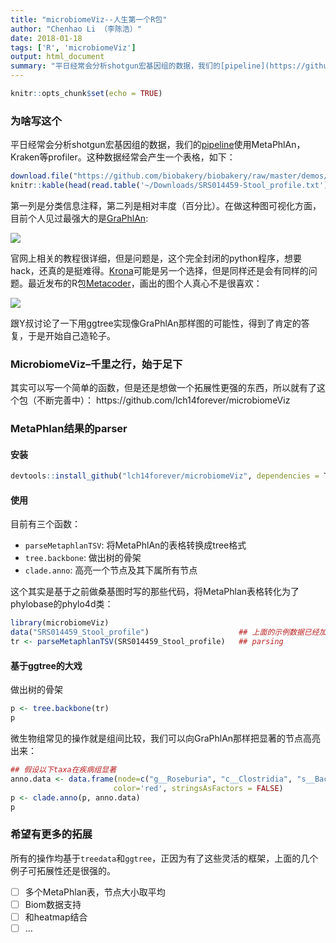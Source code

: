 ```yaml
---
title: "microbiomeViz--人生第一个R包"
author: "Chenhao Li （李陈浩）"
date: 2018-01-18
tags: ['R', 'microbiomeViz']
output: html_document
summary: "平日经常会分析shotgun宏基因组的数据，我们的[pipeline](https://github.com/gis-rpd/pipelines/tree/devel/metagenomics/shotgun-metagenomics)使用MetaPhlAn，Kraken等profiler。一直觉得[GraPhlAn](https://bitbucket.org/nsegata/graphlan/wiki/Home)的图很好看，在Y叔的指导下准备基于ggtree来用R实现它。"
---
```


```r
knitr::opts_chunk$set(echo = TRUE)
```

### 为啥写这个

平日经常会分析shotgun宏基因组的数据，我们的[pipeline](https://github.com/gis-rpd/pipelines/tree/devel/metagenomics/shotgun-metagenomics)使用MetaPhlAn，Kraken等profiler。这种数据经常会产生一个表格，如下：

```r
download.file("https://github.com/biobakery/biobakery/raw/master/demos/biobakery_demos/data/metaphlan2/output/SRS014459-Stool_profile.txt", '~/Downloads/SRS014459-Stool_profile.txt')
knitr::kable(head(read.table('~/Downloads/SRS014459-Stool_profile.txt')))
```

第一列是分类信息注释，第二列是相对丰度（百分比）。在做这种图可视化方面，目前个人见过最强大的是[GraPhlAn](https://bitbucket.org/nsegata/graphlan/wiki/Home):

![](https://bytebucket.org/nsegata/graphlan/wiki/GraPhlAn_Fig1.png)

官网上相关的教程很详细，但是问题是，这个完全封闭的python程序，想要hack，还真的是挺难得。[Krona](https://github.com/marbl/Krona/wiki)可能是另一个选择，但是同样还是会有同样的问题。最近发布的R包[Metacoder](http://journals.plos.org/ploscompbiol/article?id=10.1371/journal.pcbi.1005404)，画出的图个人真心不是很喜欢：

![](http://journals.plos.org/ploscompbiol/article/figure/image?size=large&id=info:doi/10.1371/journal.pcbi.1005404.g002)

跟Y叔讨论了一下用ggtree实现像GraPhlAn那样图的可能性，得到了肯定的答复，于是开始自己造轮子。

### MicrobiomeViz--千里之行，始于足下

其实可以写一个简单的函数，但是还是想做一个拓展性更强的东西，所以就有了这个包（不断完善中）：
https://github.com/lch14forever/microbiomeViz


### MetaPhlan结果的parser

#### 安装
```r
devtools::install_github("lch14forever/microbiomeViz", dependencies = T)
```

#### 使用

目前有三个函数：

- `parseMetaphlanTSV`: 将MetaPhlAn的表格转换成tree格式
- `tree.backbone`: 做出树的骨架
- `clade.anno`: 高亮一个节点及其下属所有节点

这个其实是基于之前做桑基图时写的那些代码，将MetaPhlan表格转化为了phylobase的phylo4d类：

```r
library(microbiomeViz)
data("SRS014459_Stool_profile")                    ## 上面的示例数据已经加如microbiomeViz
tr <- parseMetaphlanTSV(SRS014459_Stool_profile)   ## parsing
```

#### 基于ggtree的大戏

做出树的骨架
```r
p <- tree.backbone(tr)
p
```

微生物组常见的操作就是组间比较，我们可以向GraPhlAn那样把显著的节点高亮出来：

```r
## 假设以下taxa在疾病组显著
anno.data <- data.frame(node=c("g__Roseburia", "c__Clostridia", "s__Bacteroides_ovatus"),
                       color='red', stringsAsFactors = FALSE)
p <- clade.anno(p, anno.data)
p
```


### 希望有更多的拓展

所有的操作均基于`treedata`和`ggtree`，正因为有了这些灵活的框架，上面的几个例子可拓展性还是很强的。

- [ ] 多个MetaPhlan表，节点大小取平均
- [ ] Biom数据支持
- [ ] 和heatmap结合
- [ ] ...
 

 
